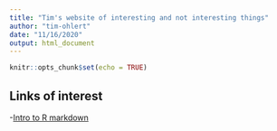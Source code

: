```yaml
---
title: "Tim's website of interesting and not interesting things"
author: "tim-ohlert"
date: "11/16/2020"
output: html_document
---
```


```r
knitr::opts_chunk$set(echo = TRUE)
```


## Links of interest

-[Intro to R markdown](intro-to-rmarkdown.html)






